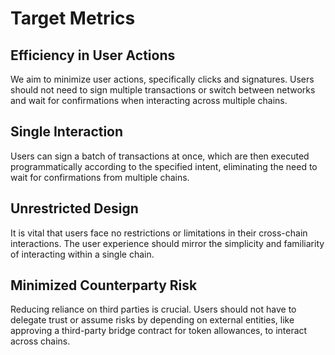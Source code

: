 # Target Metrics

## Efficiency in User Actions

We aim to minimize user actions, specifically clicks and signatures.
Users should not need to sign multiple transactions or switch between networks and wait for confirmations when interacting across multiple chains.

## Single Interaction

Users can sign a batch of transactions at once, which are then executed programmatically according to the specified intent, eliminating the need to wait for confirmations from multiple chains.

## Unrestricted Design

It is vital that users face no restrictions or limitations in their cross-chain interactions.
The user experience should mirror the simplicity and familiarity of interacting within a single chain.

## Minimized Counterparty Risk

Reducing reliance on third parties is crucial.
Users should not have to delegate trust or assume risks by depending on external entities, like approving a third-party bridge contract for token allowances, to interact across chains.
